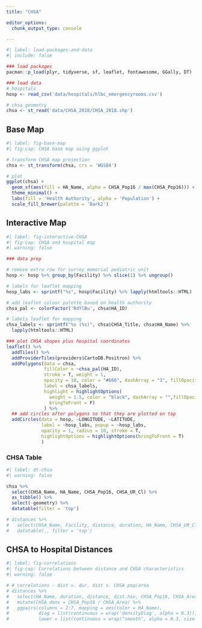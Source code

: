 ```yaml
---
title: "CHSA"

editor_options: 
  chunk_output_type: console

---
```


```r
#| label: load-packages-and-data
#| include: false

### load packages
pacman::p_load(plyr, tidyverse, sf, leaflet, fontawesome, GGally, DT)

### load data
# hospitals
hosp <- read_csv('data/hospitals/hlbc_emergencyrooms.csv')

# chsa geometry
chsa <- st_read('data/CHSA_2018/CHSA_2018.shp')

```

## Base Map

```r
#| label: fig-base-map
#| fig-cap: CHSA base map using ggplot

# transform CHSA map projection
chsa <- st_transform(chsa, crs = 'WGS84')

# plot
ggplot(chsa) +
  geom_sf(aes(fill = HA_Name, alpha = CHSA_Pop16 / max(CHSA_Pop16))) +
  theme_minimal() +
  labs(fill = 'Health Authority', alpha = 'Population') +
  scale_fill_brewer(palette = 'Dark2')

```

## Interactive Map

```r
#| label: fig-interactive-CHSA
#| fig-cap: CHSA and hospital map
#| warning: false

### data prep

# remove extra row for surrey memorial pediatric unit
hosp <- hosp %>% group_by(Facility) %>% slice(1) %>% ungroup()

# labels for leaflet mapping
hosp_labs <- sprintf("%s", hosp$Facility) %>% lapply(htmltools::HTML)

# add leaflet colour palette based on health authority
chsa_pal <- colorFactor('RdYlBu', chsa$HA_ID)

# labels leaflet for mapping
chsa_labels <- sprintf("%s (%s)", chsa$CHSA_Title, chsa$HA_Name) %>% 
  lapply(htmltools::HTML)

### plot CHSA shapes plus hospital coordinates
leaflet() %>%
  addTiles() %>%
  addProviderTiles(providers$CartoDB.Positron) %>%
  addPolygons(data = chsa,
              fillColor = ~chsa_pal(HA_ID),
              stroke = T, weight = 1,
              opacity = 10, color = "#666", dashArray = "1", fillOpacity = 0.1,
              label = chsa_labels,
              highlight = highlightOptions(
                weight = 1.5, color = "black", dashArray = "",fillOpacity = 0.3,
                bringToFront = F)
              ) %>%
  ## add circles after polygons so that they are plotted on top
  addCircles(data = hosp, ~LONGITUDE, ~LATITUDE,
             label = ~hosp_labs, popup = ~hosp_labs,
             opacity = 1, radius = 10, stroke = T,
             highlightOptions = highlightOptions(bringToFront = T)
             )

```

### CHSA Table

```r
#| label: dt-chsa
#| warning: false

chsa %>% 
  select(CHSA_Name, HA_Name, CHSA_Pop16, CHSA_UR_Cl) %>% 
  as_tibble() %>% 
  select(-geometry) %>% 
  datatable(filter = 'top')

# distances %>% 
#   select(CHSA_Name, Facility, distance, duration, HA_Name, CHSA_UR_Cl) %>% 
#   datatable(., filter = 'top')

```

## CHSA to Hospital Distances

```r
#| label: fig-correlations
#| fig-cap: Correlations between distance and CHSA characteristics
#| warning: false

# # correlations - dist v. dur, dist v. CHSA pop/area
# distances %>% 
#   select(HA_Name, duration, distance, dist.hav, CHSA_Pop16, CHSA_Area) %>% 
#   mutate(CHSA_dens = CHSA_Pop16 / CHSA_Area) %>% 
#   ggpairs(columns = 2:7, mapping = aes(color = HA_Name),
#           diag = list(continuous = wrap('densityDiag', alpha = 0.3)),
#           lower = list(continuous = wrap("smooth", alpha = 0.3, size = 0.1, se = F)))

```


